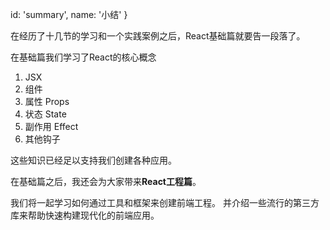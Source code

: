 
  id: 'summary',
  name: '小结'
}

在经历了十几节的学习和一个实践案例之后，React基础篇就要告一段落了。

在基础篇我们学习了React的核心概念

1. JSX
2. 组件
3. 属性 Props
4. 状态 State
5. 副作用 Effect
6. 其他钩子

这些知识已经足以支持我们创建各种应用。

在基础篇之后，我还会为大家带来**React工程篇**。

我们将一起学习如何通过工具和框架来创建前端工程。
并介绍一些流行的第三方库来帮助快速构建现代化的前端应用。
